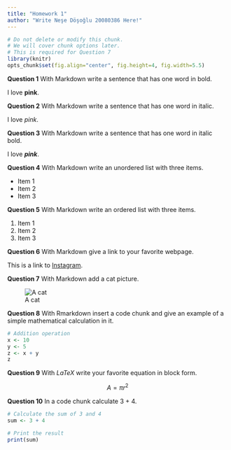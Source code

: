 ```yaml
---
title: "Homework 1"
author: "Write Neşe Döşoğlu 20080386 Here!"
---
```


```r
# Do not delete or modify this chunk.
# We will cover chunk options later.
# This is required for Question 7
library(knitr)
opts_chunk$set(fig.align="center", fig.height=4, fig.width=5.5)
```

**Question 1** With Markdown write a sentence that has one word in bold.

I love **pink**.

**Question 2** With Markdown write a sentence that has one word in italic.

I love _pink_.

**Question 3** With Markdown write a sentence that has one word in italic bold.

I love ***pink***.

**Question 4** With Markdown write an unordered list with three items.

- Item 1
- Item 2
- Item 3

**Question 5** With Markdown write an ordered list with three items.

1. Item 1
2. Item 2
3. Item 3

**Question 6** With Markdown give a link to your favorite webpage.

This is a link to [Instagram](https://www.instagram.com/).

**Question 7** With Markdown add a cat picture.

![A cat](https://m.media-amazon.com/images/I/91-Bh21qRrL._SX450_.jpg)

**Question 8** With Rmarkdown insert a code chunk and give an example of a simple mathematical calculation in it.

```r
# Addition operation
x <- 10
y <- 5
z <- x + y
z
```

**Question 9** With $LaTeX$ write your favorite equation in block form.

$$
A = \pi r^2
$$

**Question 10** In a code chunk calculate 3 + 4.

```r
# Calculate the sum of 3 and 4
sum <- 3 + 4

# Print the result
print(sum)
```
